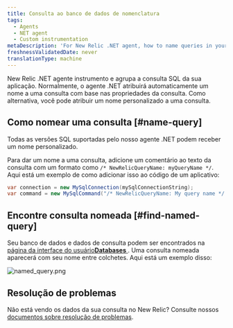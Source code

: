 ```yaml
---
title: Consulta ao banco de dados de nomenclatura
tags:
  - Agents
  - NET agent
  - Custom instrumentation
metaDescription: 'For New Relic .NET agent, how to name queries in your application.'
freshnessValidatedDate: never
translationType: machine
---
```



New Relic .NET agente instrumento e agrupa a consulta SQL da sua aplicação. Normalmente, o agente .NET atribuirá automaticamente um nome a uma consulta com base nas propriedades da consulta. Como alternativa, você pode atribuir um nome personalizado a uma consulta.

## Como nomear uma consulta [#name-query]

Todas as versões SQL suportadas pelo nosso agente .NET podem receber um nome personalizado.

Para dar um nome a uma consulta, adicione um comentário ao texto da consulta com um formato como `/* NewRelicQueryName: myQueryName */`. Aqui está um exemplo de como adicionar isso ao código de um aplicativo:

```cs
var connection = new MySqlConnection(mySqlConnectionString);
var command = new MySqlCommand("/* NewRelicQueryName: My query name */ SELECT date FROM dates", connection);
```

## Encontre consulta nomeada [#find-named-query]

Seu banco de dados e dados de consulta podem ser encontrados na [página da interface do usuário<DoNotTranslate>**Databases**</DoNotTranslate> ](/docs/apm/apm-ui-pages/monitoring/databases-page-view-operations-throughput-response-time). Uma consulta nomeada aparecerá com seu nome entre colchetes. Aqui está um exemplo disso:

<img
  title="named_query.png"
  alt="named_query.png"
  src={apmScreenshotShowingWhereYouWouldSeeaCustomQueryName}
/>

## Resolução de problemas

Não está vendo os dados da sua consulta no New Relic? Consulte nossos <a href="/docs/apm/agents/net-agent/troubleshooting/no-data-appears-net">documentos sobre resolução de problemas</a>.